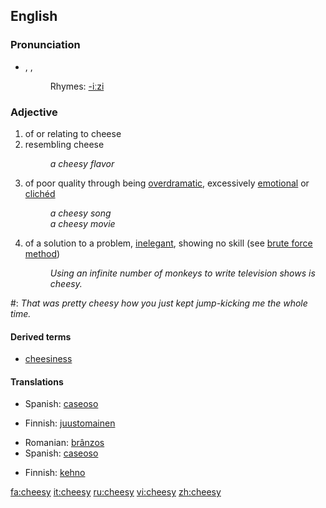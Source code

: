 ==English==

===Pronunciation===
*{{AHD|chēʹzē}}, {{IPA|/ˈtʃiːzi/}}, {{SAMPA|/"tSi:zi/}}
*:Rhymes: [[Rhymes:English:-iːzi|-iːzi]]

===Adjective===
{{en-adj-er-y|chees|y}}

# of or relating to cheese
# resembling cheese
#: ''a cheesy flavor''
# {{informal}} of poor quality through being [[overdramatic]], excessively [[emotional]] or [[clichéd]]
#:''a cheesy song''
#:''a cheesy movie''
# {{informal}} of a solution to a problem, [[inelegant]], showing no skill (see [[wikipedia:brute force method|brute force method]])
#: ''Using an infinite number of monkeys to write television shows is cheesy.''
<!-- same as third def above
# a cheap way to defeat someone in a video game-->
#: ''That was pretty cheesy how you just kept jump-kicking me the whole time.''

====Derived terms====
*[[cheesiness]]

====Translations====
{{trans-top|of cheese}}
*Spanish: [[caseoso]]
{{trans-mid}}
{{trans-bottom}}

{{trans-top|resembling cheese}}
*Finnish: [[juustomainen]]
{{trans-mid}}
*Romanian: [[brânzos]]
*Spanish: [[caseoso]]
{{trans-bottom}}

{{trans-top|overdramatic, clichéd}}
{{trans-mid}}
{{trans-bottom}}

{{trans-top|inelegant, showing no skill}}
*Finnish: [[kehno]]
{{trans-mid}}
{{trans-bottom}}

[[fa:cheesy]]
[[it:cheesy]]
[[ru:cheesy]]
[[vi:cheesy]]
[[zh:cheesy]]